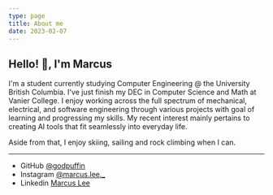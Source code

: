 ```yaml
---
type: page
title: About me
date: 2023-02-07
---
```


## Hello! 👋, I'm Marcus

I'm a student currently studying Computer Engineering @ the University British Columbia. I've just finish my DEC in Computer Science and Math at Vanier College. I enjoy working across the full spectrum of mechanical, electrical, and software engineering through various projects with goal of learning and progressing my skills. My recent interest mainly pertains to creating AI tools that fit seamlessly into everyday life.

Aside from that, I enjoy skiing, sailing and rock climbing when I can.

---

- GitHub [@godpuffin](https://github.com/GodPuffin)
- Instagram [@marcus.lee._](https://www.instagram.com/marcus.lee._/)
- Linkedin [Marcus Lee](https://www.linkedin.com/in/marcus-m-lee)
